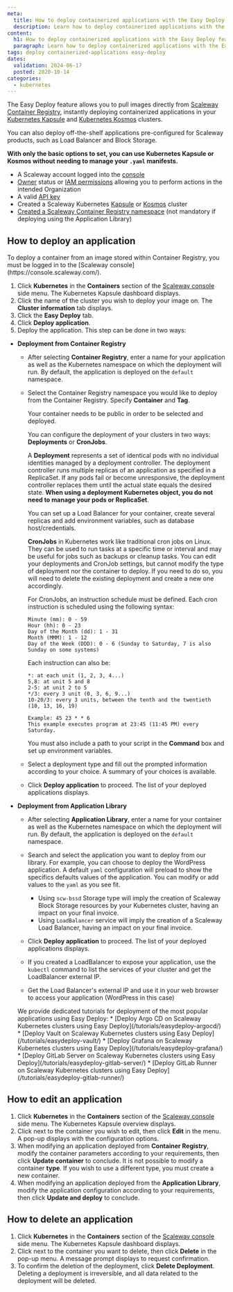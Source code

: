 ```yaml
---
meta:
  title: How to deploy containerized applications with the Easy Deploy feature
  description: Learn how to deploy containerized applications with the Easy Deploy feature on Scaleway Kubernetes clusters.
content:
  h1: How to deploy containerized applications with the Easy Deploy feature
  paragraph: Learn how to deploy containerized applications with the Easy Deploy feature on Scaleway Kubernetes clusters.
tags: deploy containerized-applications easy-deploy
dates:
  validation: 2024-06-17
  posted: 2020-10-14
categories:
  - kubernetes
---
```


The Easy Deploy feature allows you to pull images directly from [Scaleway Container Registry](/containers/container-registry/concepts/#container-registry), instantly deploying containerized applications in your [Kubernetes Kapsule](/containers/kubernetes/concepts/#kubernetes-kapsule) and [Kubernetes Kosmos](/containers/kubernetes/concepts/#kubernetes-kosmos) clusters.

You can also deploy off-the-shelf applications pre-configured for Scaleway products, such as Load Balancer and Block Storage.

**With only the basic options to set, you can use Kubernetes Kapsule or Kosmos without needing to manage your `.yaml` manifests.**

<Macro id="requirements" />

- A Scaleway account logged into the [console](https://console.scaleway.com/)
- [Owner](/identity-and-access-management/iam/concepts/#owner) status or [IAM permissions](/identity-and-access-management/iam/concepts/#permission) allowing you to perform actions in the intended Organization
- A valid [API key](/identity-and-access-management/iam/how-to/create-api-keys/)
- Created a Scaleway Kubernetes [Kapsule](/containers/kubernetes/how-to/create-cluster/) or [Kosmos](/containers/kubernetes/how-to/create-kosmos-cluster/) cluster
- [Created a Scaleway Container Registry namespace](/containers/container-registry/how-to/create-namespace/) (not mandatory if deploying using the Application Library)

## How to deploy an application

<Message type="note">
  To deploy a container from an image stored within Container Registry, you must be logged in to the [Scaleway console](https://console.scaleway.com/).
</Message>

1. Click **Kubernetes** in the **Containers** section of the [Scaleway console](https://console.scaleway.com/) side menu. The Kubernetes Kapsule dashboard displays.
2. Click the name of the cluster you wish to deploy your image on. The **Cluster information** tab displays.
3. Click the **Easy Deploy** tab.
4. Click **Deploy application**.
5. Deploy the application. This step can be done in two ways:
  * **Deployment from Container Registry**

    * After selecting **Container Registry**, enter a name for your application as well as the Kubernetes namespace on which the deployment will run. By default, the application is deployed on the `default` namespace.

    * Select the Container Registry namespace you would like to deploy from the Container Registry. Specify **Container** and **Tag**.

      <Message type="note">
      Your container needs to be public in order to be selected and deployed.
      </Message>

      You can configure the deployment of your clusters in two ways: **Deployments** or **CronJobs**.

      A **Deployment** represents a set of identical pods with no individual identities managed by a deployment controller. The deployment controller runs multiple replicas of an application as specified in a ReplicaSet. If any pods fail or become unresponsive, the deployment controller replaces them until the actual state equals the desired state. **When using a deployment Kubernetes object, you do not need to manage your pods or ReplicaSet**.

      You can set up a Load Balancer for your container, create several replicas and add environment variables, such as database host/credentials.

      **CronJobs** in Kubernetes work like traditional cron jobs on Linux. They can be used to run tasks at a specific time or interval and may be useful for jobs such as backups or cleanup tasks. You can edit your deployments and CronJob settings, but cannot modify the type of deployment nor the container to deploy. If you need to do so, you will need to delete the existing deployment and create a new one accordingly.

      For CronJobs, an instruction schedule must be defined. Each cron instruction is scheduled using the following syntax:
      ```
      Minute (mm): 0 - 59
      Hour (hh): 0 - 23
      Day of the Month (dd): 1 - 31
      Month (MMM): 1 - 12
      Day of the Week (DDD): 0 - 6 (Sunday to Saturday, 7 is also Sunday on some systems)
      ```
      Each instruction can also be:
      ```
      *: at each unit (1, 2, 3, 4...)
      5,8: at unit 5 and 8
      2-5: at unit 2 to 5
      */3: every 3 unit (0, 3, 6, 9...)
      10-20/3: every 3 units, between the tenth and the twentieth (10, 13, 16, 19)

      Example: 45 23 * * 6
      This example executes program at 23:45 (11:45 PM) every Saturday.
      ```
      You must also include a path to your script in the **Command** box and set up environment variables.

    * Select a deployment type and fill out the prompted information according to your choice. A summary of your choices is available.

    *  Click **Deploy application** to proceed. The list of your deployed applications displays.


  * **Deployment from Application Library**

    * After selecting **Application Library**, enter a name for your container as well as the Kubernetes namespace on which the deployment will run. By default, the application is deployed on the `default` namespace.

    <Lightbox src="scaleway-kubernetes-application-library.webp" alt="" />

    * Search and select the application you want to deploy from our library. For example, you can choose to deploy the WordPress application. A default `yaml` configuration will preload to show the specifics defaults values of the application. You can modify or add values to the `yaml` as you see fit.

      <Lightbox src="scaleway-kubernetes-yaml-edit.webp" alt="" />

      * Using `scw-bssd` Storage type will imply the creation of Scaleway Block Storage resources by your Kubernetes cluster, having an impact on your final invoice.
      * Using `LoadBalancer` service will imply the creation of a Scaleway Load Balancer, having an impact on your final invoice.

    * Click **Deploy application** to proceed. The list of your deployed applications displays.

    * If you created a LoadBalancer to expose your application, use the `kubectl` command to list the services of your cluster and get the LoadBalancer external IP.

      <Lightbox src="scaleway-kubernetes-kubectl-all.webp" alt="" />

    * Get the Load Balancer's external IP and use it in your web browser to access your application (WordPress in this case)
      <Lightbox src="scaleway-kubernetes-wordpress.webp" alt="" />

    <Message type="tip">
      We provide dedicated tutorials for deployment of the most popular applications using Easy Deploy:
      * [Deploy Argo CD on Scaleway Kubernetes clusters using Easy Deploy](/tutorials/easydeploy-argocd/)
      * [Deploy Vault on Scaleway Kubernetes clusters using Easy Deploy](/tutorials/easydeploy-vault/)
      * [Deploy Grafana on Scaleway Kubernetes clusters using Easy Deploy](/tutorials/easydeploy-grafana/)
      * [Deploy GitLab Server on Scaleway Kubernetes clusters using Easy Deploy](/tutorials/easydeploy-gitlab-server/)
      * [Deploy GitLab Runner on Scaleway Kubernetes clusters using Easy Deploy](/tutorials/easydeploy-gitlab-runner/)
    </Message>

## How to edit an application

1. Click **Kubernetes** in the **Containers** section of the [Scaleway console](https://console.scaleway.com/) side menu. The Kubernetes Kapsule overview displays.
2. Click <Icon name="edit" /> next to the container you wish to edit, then click **Edit** in the menu. A pop-up displays with the configuration options.
3. When modifying an application deployed from **Container Registry**, modify the container parameters according to your requirements, then click **Update container** to conclude.
    <Lightbox src="scaleway-update-container.webp" alt="" />
    <Message type="note">
      It is not possible to modify a container **type**. If you wish to use a different type, you must create a new container.
    </Message>
4. When modifying an application deployed from the **Application Library**, modify the application configuration according to your requirements, then click **Update and deploy** to conclude.
    <Lightbox src="scaleway-kubernetes-edit-application.webp" alt="" />

## How to delete an application

1. Click **Kubernetes** in the **Containers** section of the [Scaleway console](https://console.scaleway.com/) side menu. The Kubernetes Kapsule dashboard displays.
2. Click <Icon name="edit" /> next to the container you want to delete, then click **Delete** in the pop-up menu. A message prompt displays to request confirmation.
3. To confirm the deletion of the deployment, click **Delete Deployment**.
    <Message type="important">
      Deleting a deployment is irreversible, and all data related to the deployment will be deleted.
    </Message>


